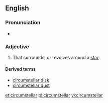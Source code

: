 ==English==

===Pronunciation===
* {{IPA|/ˌsɜːkəmˈstɛlə/|lang=en}}

===Adjective===
{{en-adj}}

# That surrounds, or revolves around a [[star]]

====Derived terms====
* [[circumstellar disk]]
* [[circumstellar dust]]

[[et:circumstellar]]
[[pl:circumstellar]]
[[vi:circumstellar]]
